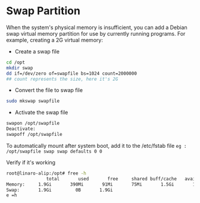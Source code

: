 # Swap Partition
When the system's physical memory is insufficient, you can add a Debian swap virtual memory partition for use by currently running programs. For example, creating a 2G virtual memory:

- Create a swap file
```bash
cd /opt
mkdir swap
dd if=/dev/zero of=swapfile bs=1024 count=2000000
## count represents the size, here it's 2G
```
- Convert the file to swap file
```bash
sudo mkswap swapfile
```
- Activate the swap file
```bash
swapon /opt/swapfile
Deactivate:
swapoff /opt/swapfile
```

To automatically mount after system boot, add it to the /etc/fstab file
`eg : /opt/swapfile swap swap defaults 0 0`

Verify if it's working
```bash
root@linaro-alip:/opt# free -h
               total       used       free     shared buff/cache   available
Memory:     1.9Gi       390Mi       91Mi       75Mi       1.5Gi       1.4Gi
Swap:       1.9Gi         0B       1.9Gi
e =h
```